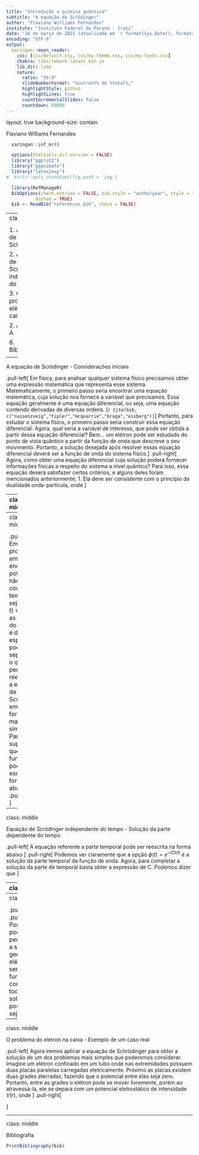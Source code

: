 ```yaml
---
title: "Introdução a química quântica"
subtitle: "A equação de Scrödinger"
author: "Flaviano Williams Fernandes"
institute: "Instituto Federal do Paraná - Irati"
date: "16 de março de 2021 (atualizado em `r format(Sys.Date(), format='%d/%m/%Y')`)"
encoding: "UTF-8"
output:
  xaringan::moon_reader:
    css: [css/default.css, css/my-theme.css, css/my-fonts.css]
    chakra: libs/remark-latest.min.js
    lib_dir: libs
    nature:
      ratio: "16:9"
      slideNumberFormat: "%current% de %total%,"
      highlightStyle: github
      highlightLines: true
      countIncrementalSlides: false
      countdown: 60000
---
```

layout: true
background-size: contain

<div class="my-footer"><span>Flaviano Williams Fernandes</span></div>

```r
  xaringan::inf_mr()
```

```r
  options(htmltools.dir.version = FALSE)
  library("ggplot2")
  library("gganimate")
  library("latex2exp")
#  knitr::opts_chunk$set(fig.path = 'img')
```

```r
  library(RefManageR)
  BibOptions(check.entries = FALSE, bib.style = "authoryear", style = "markdown",
           dashed = TRUE)
  bib <- ReadBib("references.bib", check = FALSE)
```

---
class: middle

<div class="my-header"><span>Sumário</span></div>

1. A equação de Schrödinger

2. A equação de Scrhrödinger independente do tempo

3. O problema do elétron na caixa

2. Apêndice A

6. Bibliografia

<div class="footnote">
  <ul>
  <hr>
  <li> Esta apresentação está disponível para download em <a href="https://flavianowilliams.github.io/education">flavianowilliams.github.io/education</a>;
  <li> Este material está sujeito a modificações. Recomenda-se acompanhamento permanente.
  </ul>
</div>

---

<div class="my-header"><span>A equação de Scrödinger - Considerações iniciais</span></div>

.pull-left[
Em física, para analisar qualquer sistema físico precisamos obter uma expressão matemática que representa esse sistema. Matematicamente, o primeiro passo seria encontrar uma equação matemática, cuja solução nos fornece a variável que precisamos. Essa equação geralmente é uma equação diferencial, ou seja, uma equação contendo derivadas de diversas ordens. [`r Cite(bib, c("nussenzveig","tipler","mcquarrie","braga","eisberg"))`]
Portanto, para estudar o sistema físico, o primeiro passo seria construir essa equação diferencial. Agora, qual seria a variável de interesse, que pode ser obtida a partir dessa equação diferencial? Bem... um elétron pode ser estudado do ponto de vista quântico a partir da função de onda que descreve o seu movimento. Portanto, a solução desejada após resolver essas equação diferencial deverá ser a função de onda do sistema físico.
]
.pull-right[
Agora, como obter uma equação diferencial cuja solução poderá fornecer informações físicas a respeito do sistema a nível quântico? Para isso, essa equação deverá satisfazer certos critérios, e alguns deles foram mencionados anteriormente;
1. Ela deve ser consistente com o princípio da dualidade onda-partícula, onde
\begin{aligned}
  k = \frac{p}{\hbar},\quad \omega=\frac{E}{\hbar};
\end{aligned}
2. Ela deve ser consistente com a equação da energia (a nível não-relativístico);
\begin{aligned}
  E = \frac{p^2}{2m}+V;
\end{aligned}
3. Ela deve ser linearmente independente, onde os seus termos são funções do tipo $\psi(x,t)$;
4. Ela deve satisfazer o princípio da incerteza.
]

---
class: middle

<div class="my-header"><span>A equação de Scrödinger - Representação matemática</span></div>

.pull-left[
Observando a função de onda podemos ver que a segunda derivada em relação a posição fornece $k^2$, enquanto que a primeira derivada em relação ao tempo fornece $\omega$. Assim, um bom chute seria
\begin{aligned}
\alpha\frac{\partial^2}{\partial x^2}\Psi(x,t)+V(x,t)\Psi(x,t)=\beta\frac{\partial}{\partial t}\Psi(x,t).
\end{aligned}
O próximo passo seria obter as expressões para $\alpha$ e $\beta$. Para isso, tomamos como exemplo o pacote de onda
\begin{aligned}
  \Psi(x,t)=\cos(kx-\omega t)+i\sin(kx-\omega t).
\end{aligned}
Usando a fórmula de Euler $e^{i\theta}=\cos\theta + i\sin\theta$, teremos $\psi (x,t)=e^{i(kx-\omega t)}$ (*esta expressão corresponde justamente a função de onda do elétron livre, que será discutido a seguir*). Substituindo na equação acima teremos
\begin{aligned}
  \alpha\frac{\partial^2}{\partial x^2}e^{i(kx-\omega t)}+V(x,t)e^{i(kx-\omega t)} & = \beta\frac{\partial}{\partial t}e^{i(kx-\omega t)},
\end{aligned}
]
.pull-right[
\begin{aligned}
  \alpha(ik)^2e^{i(kx-\omega t)}+V(x,t)e^{i(kx-\omega t)} & = -i\beta\omega e^{i(kx-\omega t)},\\
  \left[-\alpha k^2+V(x,t)\right]e^{i(kx-\omega t)} & = -i\beta\omega e^{i(kx-\omega t)},\\
  \left[-\alpha k^2+V(x,t)\right] & = -i\beta\omega.
\end{aligned}

Agora, de acordo com a condição 2 do slide anterior, vamos focar na equação da energia representado pela mecânica clássica, onde substituímos os termos $p=\hbar k$ e $E=\hbar\omega$, seguindo o condição 1,
\begin{aligned}
  E & = \frac{p^2}{2m}+V,\\
    \hbar\omega & = \frac{\hbar^2k^2}{2m}+V.
\end{aligned}
Podemos ver que as equações coincidem se $\alpha=-\hbar^2/2m$ e $\beta=i\hbar$. Assim chegamos na **tão desejada** equação de Scrödinger em uma dimensão,
\begin{aligned}
  \boxed{-\frac{\hbar^2}{2m}\frac{\partial^2}{\partial x^2}\Psi(x,t)+V(x,t)\psi(x,t) = i\hbar\frac{\partial}{\partial t}\Psi(x,t).}
\end{aligned}
]

---
class: middle

<div class="my-header"><span>Equação de Scrödinger independente do tempo - O método de separação de variáveis</span></div>

.pull-left[
Em problemas em que a energia potencial não muda com o tempo, ou seja, $V(x,t)\equiv V(x)$, as funções do tempo e do espaço podem ser separadas, o que permite reescrever a equação de Scrödinger em uma forma mais simples. Para isso, supomos que a função $\psi$ pode ser escrita na forma abaixo,
\begin{aligned}
  \Psi (x,t) = \psi(x)\phi(t).
\end{aligned}
Substituindo na equação de Schrödinger teremos
\begin{aligned}
\small
  -\frac{\hbar^2}{2m}\frac{\partial^2}{\partial x^2}\left(\psi(x)\phi(t)\right)+V(x)\psi(x)\phi(t) & = i\hbar\frac{\partial}{\partial t}\left(\psi(x)\phi(t)\right),\\
  -\frac{\hbar^2\phi(t)}{2m}\frac{\partial^2}{\partial x^2}\psi(x)+\phi(t)V(x)\psi(x) & = i\hbar\psi(x)\frac{\partial}{\partial t}\phi(t).
\end{aligned}
Dividindo a equação por $\psi(x)\phi(t)$ teremos
\begin{aligned}
\small
  -\frac{\hbar^2\phi(t)}{2m\psi(x)\phi(t)}\frac{\partial^2}{\partial x^2}\psi(x)+\frac{\psi(x)\phi(t)}{\psi(x)\phi(t)}V(x) & = \frac{i\hbar\psi(x)}{\psi(x)\phi(t)}\frac{\partial}{\partial t}\phi(t).
\end{aligned}
]
.pull-right[
\begin{aligned}
  -\frac{\hbar^2}{2m}\frac{1}{\psi(x)}\frac{\partial^2}{\partial x^2}\psi(x)+V(x) & = i\hbar\frac{1}{\phi(t)}\frac{\partial}{\partial t}\phi(t).
\end{aligned}
Como $V(x)$ é uma função independente do tempo, podemos dizer que o lado esquerdo independe da variável t e o lado direito independe da variável x, assim para que a equação seja satisfeita, a única maneira disso ser verdade é se ambos os lados forem iguais a um mesmo valor constante C, que não dependa nem de x ou t,
\begin{aligned}
  -\frac{\hbar^2}{2m}\frac{1}{\psi(x)}\frac{d^2\psi(x)}{dx^2}+V(x) & = C,\\
  i\hbar\frac{1}{\phi(t)}\frac{d\phi(t)}{dt} & = C.
\end{aligned}
Inicialmente o problema era obter a solução $\Psi(x,t)$ partindo de uma única equação complicada. De acordo com o esquema acima, o problema se resume em obter a solução de duas equações simples, separadamente.
]

---
class: middle

<div class="my-header"><span>Equação de Scrödinger independente do tempo - Solução da parte dependente do tempo</span></div>

.pull-left[
A equação referente a parte temporal pode ser reescrita na forma abaixo
\begin{aligned}
  i\hbar\frac{1}{\phi(t)}\frac{d\phi(t)}{dt} & = C,\\
  i\hbar\frac{d\phi(t)}{dt} & = C\phi(t),\\
  i\hbar\frac{d\phi(t)}{dt} - C\phi(t) & = 0.
\end{aligned}
Uma possível solução para a equação acima seria se $\phi(t)=e^{-iCt/\hbar}$. Para checar essa possibilidade, substituímos $\phi(t)$ na equação diferencial,
\begin{aligned}
  i\hbar\frac{d}{dt}\left(e^{-iCt/\hbar}\right) - Ce^{-iCt/\hbar} & = 0,\\
  i\hbar\left(\frac{-iC}{\hbar}e^{-iCt/\hbar}\right) - Ce^{-iCt/\hbar} & = 0,\\
  Ce^{-iCt/\hbar} - Ce^{-iCt/\hbar} & = 0.
\end{aligned}
]
.pull-right[
Podemos ver claramente que a opção $\phi(t)=e^{-iCt/\hbar}$ é a solução da parte temporal da função de onda. Agora, para completar a solução da parte de temporal basta obter a expressão de C. Podemos dizer que
\begin{aligned}
  e^{-iCt/\hbar}=\cos\left(-\frac{C}{\hbar}t\right)-i\sin\left(-\frac{C}{\hbar}t.\right)
\end{aligned}
Comparando com a função da onda progressiva, $y(x,t)=y_m\cos(kx-\omega t)$, podemos perceber que $C=\hbar\omega\Rightarrow E$, ou seja, 
\begin{aligned}
  \phi(t)=e^{-iEt/\hbar}.
\end{aligned}
Assim chegamos na solução da parte dependente do tempo de $\Psi(x,t)$. Entretanto, para obter a densidade de probabilidade basta sabermos $|\psi(x)|^2$, pois
\begin{aligned}
  \Psi^*(x,t)\Psi(x,t) & = \psi^*(x)\psi(x)e^{iEt/\hbar}e^{-iEt/\hbar},\\
  \Psi^*(x,t)\Psi(x,t) & = \psi^*(x)\psi(x)\Rightarrow|\psi(x)|^2.
\end{aligned}
]

---
class: middle

<div class="my-header"><span>Equação de Scrödinger independente do tempo - Solução da partícula livre</span></div>

.pull-left[
Substituindo C na equação dependente de x teremos
\begin{aligned}
  -\frac{\hbar^2}{2m}\frac{1}{\psi(x)}\frac{d^2\psi(x)}{dx^2}+V(x) & = E.
\end{aligned}
Multiplicando por $\psi(x)$ chegamos na **equação de Schrödinger independente do tempo**,
\begin{aligned}
  \boxed{-\frac{\hbar^2}{2m}\frac{d^2\psi(x)}{dx^2}+V(x)\psi(x) = E\psi(x).}
\end{aligned}
Podemos ver que a solução para $\psi(x)$ depende diretamente do potencial $V(x)$. A equação de Schrödinger é uma equação diferencial ordinária, cuja solução $\psi(x)$ deve satisfazer as condições de um função analítica, onde
* $\psi(x)$ e $d\psi(x)/dx$ devem ser contínuas;
* $\psi(x)$ e $d\psi(x)/dx$ devem ser finitas;
* $\psi(x)$ e $d\psi(x)/dx$ devem ser unívocas;
]
.pull-right[
Agora, supondo um elétron se propagando livremente ao longo da direção x, onde $-\infty<x<\infty$, sem a ação de qualquer potencial. Neste caso teremos $V=0$, portanto a equação de Schrödinger se torna
\begin{aligned}
  -\frac{\hbar^2}{2m}\frac{d^2\psi(x)}{dx^2} = E\psi(x),
\end{aligned}
\begin{aligned}
  \frac{\hbar^2}{2m}\frac{d^2\psi(x)}{dx^2} +E\psi(x) & = 0,\\
\end{aligned}
Podemos ver que uma possível solução para a equação seria
\begin{aligned}
  \psi_1(x) = c'_1e^{ikx},
\end{aligned}
sendo $c'_1$ uma constante arbitrária, Substituindo $\psi(x)$ teremos
\begin{aligned}
  \frac{\hbar^2}{2m}\frac{d^2}{dx^2}\left(c'_1e^{ikx}\right) +E\left(c'_1e^{ikx}\right) & = 0,
\end{aligned}
]

---
class: middle

<div class="my-header"><span>Equação de Scrödinger independente do tempo - Solução geral da partícula livre</span></div>

.pull-left[
\begin{aligned}
  \frac{\hbar^2}{2m}\frac{d^2}{dx^2}\left(c'_1e^{ikx}\right) +E\left(c'_1e^{ikx}\right) & = 0,\\
  \frac{\hbar^2}{2m}\left(-c'_1k^2e^{ikx}\right) +E\left(c'_1e^{ikx}\right) & = 0,\\
  \frac{-c'_1\hbar^2k^2}{2m}e^{ikx} +c'_1Ee^{ikx} & = 0.
\end{aligned}
Podemos ver que $\psi_1(x)$ faz parte da solução se
\begin{aligned}
  E = \frac{\hbar^2k^2}{2m}.
\end{aligned}
Porém, podemos ver que $\psi_2(x)=c'_2e^{-kx}$ também pode ser outra solução para o problema,
\begin{aligned}
  \frac{\hbar^2}{2m}\frac{d^2}{dx^2}\left(c'_2e^{-ikx}\right) +E\left(c'_2e^{-ikx}\right) & = 0,\\
  \frac{\hbar^2}{2m}\left(-c'_2k^2e^{-ikx}\right) +E\left(c'_2e^{-ikx}\right) & = 0,\\
  \frac{-c'_2\hbar^2k^2}{2m}e^{-ikx} +c'_2Ee^{-ikx} & = 0,
\end{aligned}
]
.pull-right[
Portanto, podemos perceber que a solução geral para o elétron livre seria uma função que contemplasse todas as soluções possíveis, ou seja,
\begin{aligned}
  \psi(x) & = \psi_1(x)+\psi_2(x),\\
  \psi(x) & = c'_1e^{ikx}+c'_2e^{-ikx}.
\end{aligned}
Pela igualdade $e^{i\theta}=\cos\theta+i\sin\theta$ teremos
\begin{aligned}
  \psi(x) & = c'_1\cos(kx)+c'_1i\sin(kx)\\
  & +c'_2\cos(-kx)+c'_2i\sin(-kx),\\
  \psi(x) & = (c'_1+c'_2)\cos(kx)+(c'_1-c'_2)i\sin(kx).
\end{aligned}
Sabendo que $c'_1$ e $c'_2$ são constantes, então podemos substituí-las por outras constantes, onde $c_1=c'_1+c'_2$ e $c_2=(c'_1-c'_2)i$, assim
\begin{aligned}
  \psi(x) & = c_1\cos(kx)+c_2\sin(kx).
\end{aligned}
$c_1$ e $c_2$ são chamadas constantes de normalização.
]

---
class: middle

<div class="my-header"><span>O problema do elétron na caixa - Exemplo de um caso real</span></div>

.pull-left[
Agora iremos aplicar a equação de Schrödinger para obter a solução de um dos problemas mais simples que poderemos considerar. Imagine um elétron confinado em um tubo onde nas extremidades possuem duas placas paralelas carregadas eletricamente. Próximo as placas existem duas grades aterradas, fazendo que o potencial entre elas seja zero. Portanto, entre as grades o elétron pode se mover livremente, porém ao atravessá-la, ele se depara com um potencial eletrostático de intensidade $V(r)$, onde
\begin{aligned}
  V(r) = \frac{1}{4\pi\varepsilon_0}\frac{q}{r},
\end{aligned}
sendo r a distância relativa entre o elétron e a placa (*podemos ver que o potencial aumenta rapidamente, assumindo valores próximo ao infinito, à medida que o elétron se aproxima da placa eletricamente carregada*).
]
.pull-right[

]

---
class: middle

<div class="my-header"><span>Bibliografia</span></div>

```r
PrintBibliography(bib)
```

